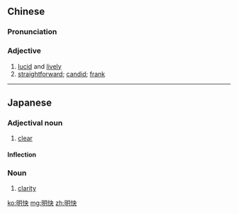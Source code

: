 ==Chinese==
{{zh-forms}}

===Pronunciation===
{{zh-pron
|m=míngkuài
|c=ming4 faai3
|cat=a
}}

===Adjective===
{{zh-adj}}

# [[lucid]] and [[lively]]
# [[straightforward]]; [[candid]]; [[frank]]

----

==Japanese==
{{ja-kanjitab|めい|かい|yomi=on}}

===Adjectival noun===
{{ja-adj|infl=na|めいかい}}

# [[clear]]
#: {{ja-usex|その質問に対する答えは'''明快'''だった。|その しつもん に たいする こたえ は '''めいかい''' だった。|The answer to that question was clear.}}

====Inflection====
{{ja-na|めいかい}}

===Noun===
{{ja-noun|めいかい}}

# [[clarity]]

[[ko:明快]]
[[mg:明快]]
[[zh:明快]]